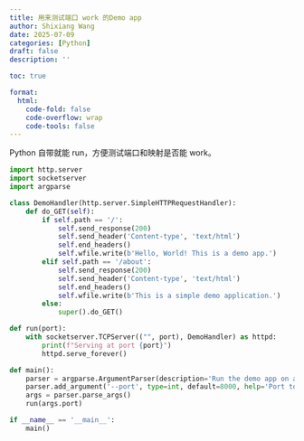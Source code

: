 ```yaml
---
title: 用来测试端口 work 的Demo app
author: Shixiang Wang
date: 2025-07-09
categories: [Python]
draft: false
description: ''

toc: true

format:
  html:
    code-fold: false
    code-overflow: wrap
    code-tools: false
---
```


Python 自带就能 run，方便测试端口和映射是否能 work。


```python
import http.server
import socketserver
import argparse

class DemoHandler(http.server.SimpleHTTPRequestHandler):
    def do_GET(self):
        if self.path == '/':
            self.send_response(200)
            self.send_header('Content-type', 'text/html')
            self.end_headers()
            self.wfile.write(b'Hello, World! This is a demo app.')
        elif self.path == '/about':
            self.send_response(200)
            self.send_header('Content-type', 'text/html')
            self.end_headers()
            self.wfile.write(b'This is a simple demo application.')
        else:
            super().do_GET()

def run(port):
    with socketserver.TCPServer(("", port), DemoHandler) as httpd:
        print(f"Serving at port {port}")
        httpd.serve_forever()

def main():
    parser = argparse.ArgumentParser(description='Run the demo app on a specified port.')
    parser.add_argument('--port', type=int, default=8000, help='Port to run the server on')
    args = parser.parse_args()
    run(args.port)

if __name__ == '__main__':
    main()
```